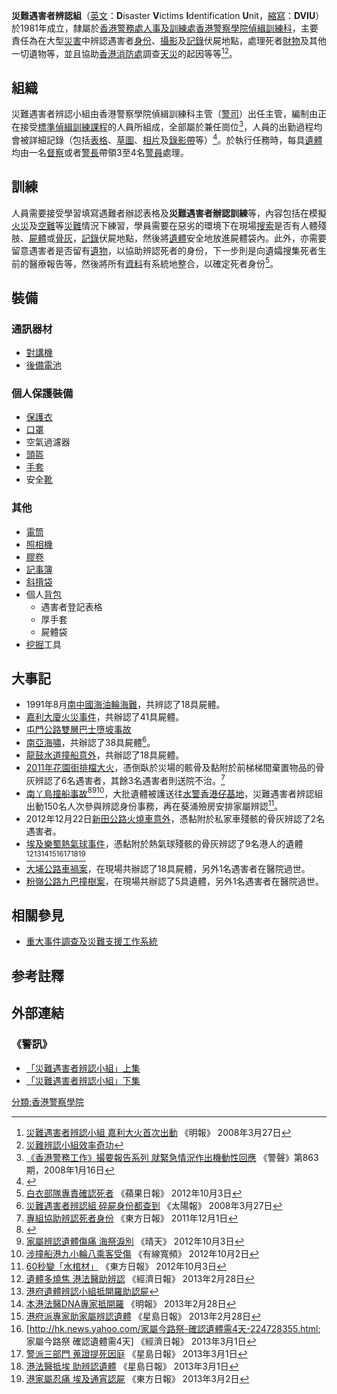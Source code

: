 {{Pathnav|香港警務處|香港警務處架構|香港警察學院|偵緝訓練科|frame=1}}
{{Infobox law enforcement agency
|unit_name= 災難遇害者辨認組<br />{{lang|en|Disaster Victims Identification Unit}}
|image=
|caption=
|country= {{HK}}
|type= 
|branch= [[香港警務處|香港警務處]]
|dates= 1981年至今
|specialization= 在大型[[災害|災害]]中辨認遇害者[[身份|身份]]、相關記錄、處理遺物及調查[[天災|天災]]起因等
|command_structure= [[人事及訓練處|人事及訓練處]][[香港警察學院|香港警察學院]][[偵緝訓練科|偵緝訓練科]]
|size= 320名
|garrison= 
|ceremonial_chief=
|nickname= 
|motto= 
|colors=
|march=
|mascot=
|battles= 
|current_commander= 
|notable_commanders=
|anniversaries= 
|decorations=
|identification_symbol=
|identification_symbol_label=
}}
'''災難遇害者辨認組'''（[[英文|英文]]：'''D'''isaster '''V'''ictims '''I'''dentification '''U'''nit，[[縮寫|縮寫]]：'''DVIU'''）於1981年成立，隸屬於[[香港警務處|香港警務處]][[人事及訓練處|人事及訓練處]][[香港警察學院|香港警察學院]][[偵緝訓練科|偵緝訓練科]]，主要責任為在大型[[災害|災害]]中辨認遇害者[[身份|身份]]、[[攝影|攝影]]及[[記錄|記錄]]伏屍地點，處理死者[[財物|財物]]及其他一切遺物等，並且協助[[香港消防處|香港消防處]]調查[[天災|天災]]的起因等等<ref>[http://hk.news.yahoo.com/article/080326/4/6ihj.html 災難遇害者辨認小組 嘉利大火首次出動]{{Dead link}} 《明報》 2008年3月27日</ref><ref>[http://hk.news.yahoo.com/article/080326/3/6ij6.html 災難辨認小組效率奇功]{{Dead link}}</ref>。

==組織==
災難遇害者辨認小組由香港警察學院偵緝訓練科主管（[[警司|警司]]）出任主管，編制由正在接受[[標準偵緝訓練課程|標準偵緝訓練課程]]的人員所組成，全部屬於兼任崗位<ref>[http://www.police.gov.hk/offbeat//863/chi/f02.htm 《香港警務工作》撮要報告系列 就緊急情況作出機動性回應] {{Wayback|url=http://www.police.gov.hk/offbeat//863/chi/f02.htm |date=20191005160209 }}《警聲》第863期，2008年1月16日</ref>，人員的出勤過程均會被詳細記錄（包括[[表格|表格]]、[[草圖|草圖]]、[[相片|相片]]及[[錄影帶|錄影帶]]等）<ref>{{Cite web |url=http://paper.wenweipo.com/2008/03/27/HK0803270008.htm |title=災難辨認小組 為死者「起底」 |access-date=2010-07-20 |archive-date=2014-02-01 |archive-url=https://web.archive.org/web/20140201215802/http://paper.wenweipo.com/2008/03/27/HK0803270008.htm |dead-url=no }}</ref>。於執行任務時，每具[[遺體|遺體]]均由一名[[督察_(香港警察)|督察]]或者[[警長|警長]]帶領3至4名[[警員_(香港)|警員]]處理。

==訓練==
人員需要接受學習填寫遇難者辦認表格及'''災難遇害者辦認訓練'''等，內容包括在模擬[[火災|火災]]及[[空難|空難]]等[[災難|災難]]情況下練習，學員需要在惡劣的環境下在現場[[搜索|搜索]]是否有人體殘肢、[[屍體|屍體]]或[[骨灰|骨灰]]，[[記錄|記錄]]伏屍地點，然後將[[遺體|遺體]]安全地放進屍體袋內。此外，亦需要留意遇害者是否留有[[遺物|遺物]]，以協助辨認死者的身份，下一步則是向遺孀搜集死者生前的醫療報告等，然後將所有[[資料|資料]]有系統地整合，以確定死者身份<ref>[http://hk.apple.nextmedia.com/news/art/20121003/18031111 白衣部隊專責確認死者] {{Wayback|url=http://hk.apple.nextmedia.com/news/art/20121003/18031111 |date=20170907214211 }} 《蘋果日報》 2012年10月3日</ref>。

==裝備==
===通訊器材===
*[[對講機|對講機]]
*[[後備電池|後備電池]]

===個人保護裝備===
*[[保護衣|保護衣]]
*[[口罩|口罩]]
*空氣過濾器
*[[頭盔|頭盔]]
*[[手套|手套]]
*安全[[靴|靴]]

===其他===
*[[電筒|電筒]]
*[[照相機|照相機]]
*[[膠卷|膠卷]]
*[[記事簿|記事簿]]
*[[斜揹袋|斜揹袋]]
*個人[[背包|背包]]
**遇害者登記表格
**厚手套
**屍體袋
*[[挖掘|挖掘]]工具

==大事記==
*1991年8月[[南中國海|南中國海]][[油輪|油輪]][[海難|海難]]，共辨認了18具屍體。
*[[嘉利大廈火災事件|嘉利大廈火災事件]]，共辦認了41具屍體。
*[[屯門公路雙層巴士墮坡事故|屯門公路雙層巴士墮坡事故]]
*[[南亞海嘯|南亞海嘯]]，共辦認了38具屍體<ref>[http://the-sun.on.cc/channels/news/20080327/20080327034504_0000.html 災難遇害者辨認組 碎屍身份都查到] {{Wayback|url=http://the-sun.on.cc/channels/news/20080327/20080327034504_0000.html |date=20160305135308 }} 《太陽報》 2008年3月27日</ref>。
*[[龍鼓水道撞船意外|龍鼓水道撞船意外]]，共辦認了18具屍體。
*[[2011年花園街排檔大火|2011年花園街排檔大火]]，憑倒臥於災場的骸骨及黏附於前梯梯間棄置物品的骨灰辨認了6名遇害者，其餘3名遇害者則送院不治。<ref>[http://orientaldaily.on.cc/cnt/news/20111201/00176_016.html 專組協助辨認死者身份] {{Wayback|url=http://orientaldaily.on.cc/cnt/news/20111201/00176_016.html |date=20160304211112 }} 《東方日報》 2011年12月1日</ref>
*[[南丫島撞船事故|南丫島撞船事故]]<ref>{{Cite web |url=http://hk.news.yahoo.com/%E7%81%BD%E9%9B%A3%E5%8F%97%E5%AE%B3%E8%80%85%E8%BE%A8%E8%AA%8D%E5%B0%8F%E7%B5%84%E5%8A%A9%E8%AD%98%E5%88%A5%E6%AD%BB%E8%80%85-043500899.html |title=災難受害者辨認小組助識別死者 |access-date=2022-01-12 |archive-date=2018-10-01 |archive-url=https://web.archive.org/web/20181001182331/https://hk.news.yahoo.com/%E7%81%BD%E9%9B%A3%E5%8F%97%E5%AE%B3%E8%80%85%E8%BE%A8%E8%AA%8D%E5%B0%8F%E7%B5%84%E5%8A%A9%E8%AD%98%E5%88%A5%E6%AD%BB%E8%80%85-043500899.html |dead-url=no }}</ref><ref>[http://www.skypost.hk/%E6%B8%AF%E8%81%9E/%E8%A6%81%E8%81%9E/20121003/001/%E5%AE%B6%E5%B1%AC%E8%BE%A8%E8%AA%8D%E9%81%BA%E9%AB%94%E5%82%B7%E7%97%9B%20%E6%B5%B7%E7%A5%AD%E6%B7%9A%E5%88%A5/36155 家屬辨認遺體傷痛 海祭淚別] {{webarchive|url=https://web.archive.org/web/20121008021502/http://www.skypost.hk/%E6%B8%AF%E8%81%9E/%E8%A6%81%E8%81%9E/20121003/001/%E5%AE%B6%E5%B1%AC%E8%BE%A8%E8%AA%8D%E9%81%BA%E9%AB%94%E5%82%B7%E7%97%9B%20%E6%B5%B7%E7%A5%AD%E6%B7%9A%E5%88%A5/36155 |date=2012-10-08 }} 《晴天》 2012年10月3日</ref><ref>[http://cablenews.i-cable.com/webapps/news_video/index.php?news_id=392934 涉撞船港九小輪八乘客受傷] 《有線寬頻》 2012年10月2日</ref>，大批遺體被護送往[[水警香港仔基地|水警香港仔基地]]，災難遇害者辨認組出動150名人次參與辨認身份事務，再在葵涌殮房安排家屬辨認<ref>[http://orientaldaily.on.cc/cnt/news/20121003/00176_016.html 60秒變「水棺材」] {{Wayback|url=http://orientaldaily.on.cc/cnt/news/20121003/00176_016.html |date=20121104111035 }} 《東方日報》 2012年10月3日</ref>。
*2012年12月22日[[新田公路火燒車事故|新田公路火燒車意外]]，憑黏附於私家車殘骸的骨灰辨認了2名遇害者。
*[[埃及樂蜀熱氣球事件|埃及樂蜀熱氣球事件]]，憑黏附於熱氣球殘骸的骨灰辨認了9名港人的遺體<ref>[http://hk.news.yahoo.com/遺體多燒焦-港法醫助辨認-224716549.html 遺體多燒焦 港法醫助辨認]{{Dead link}} 《經濟日報》 2013年2月28日</ref><ref>[http://hk.news.yahoo.com/港府遺體辨認小組抵開羅助認屍-072632559.html 港府遺體辨認小組抵開羅助認屍]</ref><ref>[http://hk.news.yahoo.com/本港法醫dna專家抵開羅-061212876.html 本港法醫DNA專家抵開羅]{{Dead link}} 《明報》 2013年2月28日</ref><ref>[http://hk.news.yahoo.com/港府派專家助家屬辨認遺體-055900101.html 港府派專家助家屬辨認遺體] 《星島日報》 2013年2月28日</ref><ref>[http://hk.news.yahoo.com/家屬今路祭-確認遺體需4天-224728355.html; 家屬今路祭 確認遺體需4天]{{Dead link}} 《經濟日報》 2013年3月1日</ref><ref>[http://hk.news.yahoo.com/警派三部門-蒐證提死因庭-220436840.html 警派三部門 蒐證提死因庭] {{Wayback|url=http://hk.news.yahoo.com/%E8%AD%A6%E6%B4%BE%E4%B8%89%E9%83%A8%E9%96%80-%E8%92%90%E8%AD%89%E6%8F%90%E6%AD%BB%E5%9B%A0%E5%BA%AD-220436840.html |date=20130302162550 }} 《星島日報》 2013年3月1日</ref><ref>[http://hk.news.yahoo.com/港法醫抵埃-助辨認遺體-220426786.html 港法醫抵埃 助辨認遺體] {{Wayback|url=http://hk.news.yahoo.com/%E6%B8%AF%E6%B3%95%E9%86%AB%E6%8A%B5%E5%9F%83-%E5%8A%A9%E8%BE%A8%E8%AA%8D%E9%81%BA%E9%AB%94-220426786.html |date=20130302233301 }} 《星島日報》 2013年3月1日</ref><ref>[http://orientaldaily.on.cc/cnt/news/20130302/00176_005.html 港家屬忍痛 埃及通宵認屍] {{Wayback|url=http://orientaldaily.on.cc/cnt/news/20130302/00176_005.html |date=20160305140353 }} 《東方日報》 2013年3月2日</ref>
*[[大埔公路雙層巴士翻側事故|大埔公路車禍案]]，在現場共辦認了18具屍體，另外1名遇害者在醫院過世。
*[[粉嶺公路雙層巴士撞樹事故|粉嶺公路九巴撞樹案]]，在現場共辦認了5具遺體，另外1名遇害者在醫院過世。

==相關參見==
*[[重大事件調查及災難支援工作系統|重大事件調查及災難支援工作系統]]

==参考註釋==
{{Reflist}}

==外部連結==
===《警訊》===
*[http://programme.rthk.org.hk/rthk/tv/programme.php?name=tv/police_magazine&d=2013-03-23&p=865&e=211146&m=episode 「災難遇害者辨認小組」上集]
*[http://programme.rthk.org.hk/rthk/tv/programme.php?name=tv/police_magazine&d=2013-03-30&p=865&e=211149&m=episode 「災難遇害者辨認小組」下集] {{Wayback|url=http://programme.rthk.org.hk/rthk/tv/programme.php?name=tv%2Fpolice_magazine&d=2013-03-30&p=865&e=211149&m=episode |date=20160304202506 }}

{{香港警務處架構}}

[[分類:香港警察學院|分類:香港警察學院]]